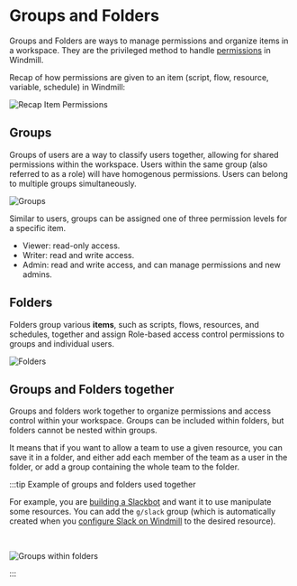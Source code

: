 
# Groups and Folders

Groups and Folders are ways to manage permissions and organize items in a workspace. They are the privileged method to handle [permissions](../16_roles_and_permissions/index.mdx) in Windmill.

Recap of how permissions are given to an item (script, flow, resource, variable, schedule) in Windmill:

![Recap Item Permissions](../16_roles_and_permissions/permissions.png "Recap Item Permissions")

<div className="grid grid-cols-2 gap-6 mb-4">
	<DocCard
		title="Roles and Permissions"
		description="Windmill provides a roles and permissions system that allows you to control access and manage permissions within your instance and workspaces."
		href="/docs/core_concepts/roles_and_permissions"
	/>
</div>

## Groups

Groups of users are a way to classify users together, allowing for shared permissions within the workspace. Users within the same group (also referred to as a role) will have homogenous permissions. Users can belong to multiple groups simultaneously.

![Groups](./1-groups.png 'Groups')

Similar to users, groups can be assigned one of three permission levels for a specific item.

- Viewer: read-only access.
- Writer: read and write access.
- Admin: read and write access, and can manage permissions and new admins.

## Folders

Folders group various **items**, such as scripts, flows, resources, and schedules, together and assign Role-based access control permissions to groups and individual users.

![Folders](./3-folders.png 'Folders')

## Groups and Folders together

Groups and folders work together to organize permissions and access control within your workspace. Groups can be included within folders, but folders cannot be nested within groups.

It means that if you want to allow a team to use a given resource, you can save it in a folder, and either add each member of the team as a user in the folder, or add a group containing the whole team to the folder.

:::tip Example of groups and folders used together

For example, you are [building a Slackbot](/blog/handler-slack-commands) and want it to use manipulate some resources. You can add the `g/slack` group (which is automatically created when you [configure Slack on Windmill](../../integrations/slack.mdx) to the desired resource).

<br />

![Groups within folders](./2-groups-within-folders.png 'Groups within folders')

:::
